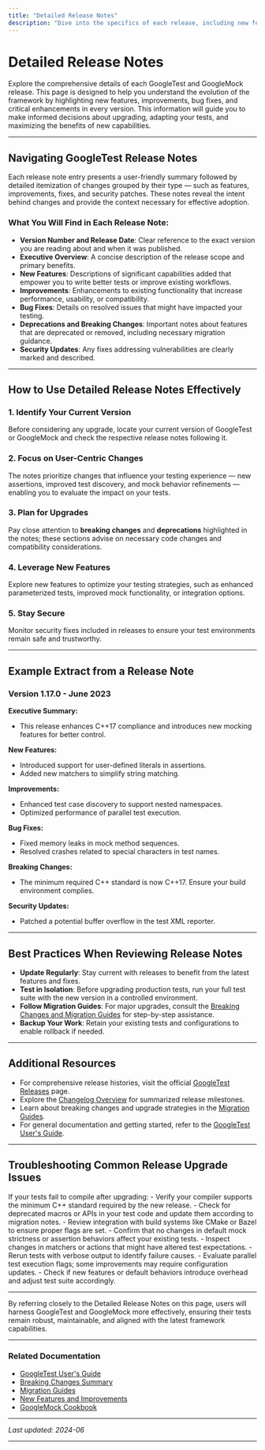 ```yaml
---
title: "Detailed Release Notes"
description: "Dive into the specifics of each release, including new features, improvements, bug fixes, and enhancements. Each set of notes reveals the scope and intent of the changes, helping users maximize the benefits of each update."
---
```


# Detailed Release Notes

Explore the comprehensive details of each GoogleTest and GoogleMock release. This page is designed to help you understand the evolution of the framework by highlighting new features, improvements, bug fixes, and critical enhancements in every version. This information will guide you to make informed decisions about upgrading, adapting your tests, and maximizing the benefits of new capabilities.

---

## Navigating GoogleTest Release Notes

Each release note entry presents a user-friendly summary followed by detailed itemization of changes grouped by their type — such as features, improvements, fixes, and security patches. These notes reveal the intent behind changes and provide the context necessary for effective adoption.

### What You Will Find in Each Release Note:

- **Version Number and Release Date**: Clear reference to the exact version you are reading about and when it was published.
- **Executive Overview**: A concise description of the release scope and primary benefits.
- **New Features**: Descriptions of significant capabilities added that empower you to write better tests or improve existing workflows.
- **Improvements**: Enhancements to existing functionality that increase performance, usability, or compatibility.
- **Bug Fixes**: Details on resolved issues that might have impacted your testing.
- **Deprecations and Breaking Changes**: Important notes about features that are deprecated or removed, including necessary migration guidance.
- **Security Updates**: Any fixes addressing vulnerabilities are clearly marked and described.

---

## How to Use Detailed Release Notes Effectively

### 1. Identify Your Current Version

Before considering any upgrade, locate your current version of GoogleTest or GoogleMock and check the respective release notes following it.

### 2. Focus on User-Centric Changes

The notes prioritize changes that influence your testing experience — new assertions, improved test discovery, and mock behavior refinements — enabling you to evaluate the impact on your tests.

### 3. Plan for Upgrades

Pay close attention to **breaking changes** and **deprecations** highlighted in the notes; these sections advise on necessary code changes and compatibility considerations.

### 4. Leverage New Features

Explore new features to optimize your testing strategies, such as enhanced parameterized tests, improved mock functionality, or integration options.

### 5. Stay Secure

Monitor security fixes included in releases to ensure your test environments remain safe and trustworthy.

---

## Example Extract from a Release Note

### Version 1.17.0 - June 2023

**Executive Summary:**
- This release enhances C++17 compliance and introduces new mocking features for better control.

**New Features:**
- Introduced support for user-defined literals in assertions.
- Added new matchers to simplify string matching.

**Improvements:**
- Enhanced test case discovery to support nested namespaces.
- Optimized performance of parallel test execution.

**Bug Fixes:**
- Fixed memory leaks in mock method sequences.
- Resolved crashes related to special characters in test names.

**Breaking Changes:**
- The minimum required C++ standard is now C++17. Ensure your build environment complies.

**Security Updates:**
- Patched a potential buffer overflow in the test XML reporter.

---

## Best Practices When Reviewing Release Notes

- **Update Regularly**: Stay current with releases to benefit from the latest features and fixes.
- **Test in Isolation**: Before upgrading production tests, run your full test suite with the new version in a controlled environment.
- **Follow Migration Guides**: For major upgrades, consult the [Breaking Changes and Migration Guides](https://github.com/google/googletest/blob/main/docs/changelog/breaking_changes.md) for step-by-step assistance.
- **Backup Your Work**: Retain your existing tests and configurations to enable rollback if needed.

---

## Additional Resources

- For comprehensive release histories, visit the official [GoogleTest Releases](https://github.com/google/googletest/releases) page.
- Explore the [Changelog Overview](https://github.com/google/googletest/blob/main/docs/changelog/version_history.md) for summarized release milestones.
- Learn about breaking changes and upgrade strategies in the [Migration Guides](https://github.com/google/googletest/blob/main/docs/changelog/migration_guides.md).
- For general documentation and getting started, refer to the [GoogleTest User's Guide](https://google.github.io/googletest/).

---

## Troubleshooting Common Release Upgrade Issues

<AccordionGroup title="Common Issues and Solutions">
<Accordion title="Build Failures After Upgrade">
If your tests fail to compile after upgrading:
- Verify your compiler supports the minimum C++ standard required by the new release.
- Check for deprecated macros or APIs in your test code and update them according to migration notes.
- Review integration with build systems like CMake or Bazel to ensure proper flags are set.
</Accordion>

<Accordion title="Unexpected Test Failures">
- Confirm that no changes in default mock strictness or assertion behaviors affect your existing tests.
- Inspect changes in matchers or actions that might have altered test expectations.
- Rerun tests with verbose output to identify failure causes.
</Accordion>

<Accordion title="Performance Degradation">
- Evaluate parallel test execution flags; some improvements may require configuration updates.
- Check if new features or default behaviors introduce overhead and adjust test suite accordingly.
</Accordion>
</AccordionGroup>

---

By referring closely to the Detailed Release Notes on this page, users will harness GoogleTest and GoogleMock more effectively, ensuring their tests remain robust, maintainable, and aligned with the latest framework capabilities.


---

### Related Documentation
- [GoogleTest User's Guide](https://google.github.io/googletest/)
- [Breaking Changes Summary](https://github.com/google/googletest/blob/main/docs/changelog/breaking_changes.md)
- [Migration Guides](https://github.com/google/googletest/blob/main/docs/changelog/migration_guides.md)
- [New Features and Improvements](https://github.com/google/googletest/blob/main/docs/changelog/new_features.md)
- [GoogleMock Cookbook](https://google.github.io/googletest/gmock_cook_book.html)


---

_Last updated: 2024-06_

---
